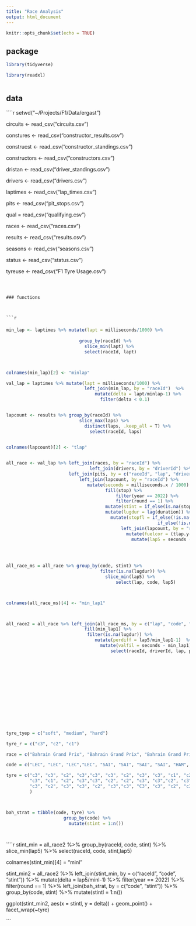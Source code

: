 ```yaml
---
title: "Race Analysis"
output: html_document
---
```


```r
knitr::opts_chunk$set(echo = TRUE)
```

## package

```r



library(tidyverse)

library(readxl)



```

## data

````r









setwd("~/Projects/F1/Data/ergast")



circuits <- read_csv("circuits.csv")

constures <- read_csv("constructor_results.csv")

construcst <- read_csv("constructor_standings.csv")

constructors <- read_csv("constructors.csv")

dristan <- read_csv("driver_standings.csv")


drivers <- read_csv("drivers.csv")


laptimes <- read_csv("lap_times.csv")


pits <- read_csv("pit_stops.csv")

qual = read_csv("qualifying.csv")

races <- read_csv("races.csv")

results <- read_csv("results.csv")

seasons <- read_csv("seasons.csv")

status <- read_csv("status.csv")



tyreuse <- read_csv("F1 Tyre Usage.csv")



```



### functions



```r














```







####



```r


 
min_lap <- laptimes %>% mutate(lapt = milliseconds/1000) %>%
                              
                            group_by(raceId) %>%
                              slice_min(lapt) %>%
                              select(raceId, lapt) 



colnames(min_lap)[2] <- "minlap"

val_lap = laptimes %>% mutate(lapt = milliseconds/1000) %>%
                              left_join(min_lap, by = "raceId")  %>%
                                  mutate(delta = lapt/minlap-1) %>%
                                    filter(delta < 0.1)



```






```r



  
lapcount <- results %>% group_by(raceId) %>%
                            slice_max(laps) %>%
                              distinct(laps, .keep_all = T) %>%
                                select(raceId, laps)


colnames(lapcount)[2] <- "tlap"

  
all_race <- val_lap %>% left_join(races, by = "raceId") %>%
                                left_join(drivers, by = "driverId") %>%
                        left_join(pits, by = c("raceId", "lap", "driverId")) %>%
                            left_join(lapcount, by = "raceId") %>%
                               mutate(seconds = milliseconds.x / 1000) %>%
                                      fill(stop) %>%
                                          filter(year == 2022) %>%
                                          filter(round == 1) %>%
                                      mutate(stint = if_else(is.na(stop),1, 1 + stop)) %>%
                                      mutate(lugdur = lag(duration)) %>%
                                        mutate(stopfl = if_else(!is.na(duration),1 ,
                                                          if_else(!is.na(lugdur), 1, 2))) %>%
                                            left_join(lapcount, by = "raceId") %>%
                                              mutate(fuelcor = (tlap.y-(lap-1))* 0.06)  %>%
                                                mutate(lap5 = seconds - fuelcor)
                                                
 


all_race_ms = all_race %>% group_by(code, stint) %>% 
                                    filter(is.na(lugdur)) %>% 
                                      slice_min(lap5) %>%
                                          select(lap, code, lap5)



colnames(all_race_ms)[4] <- "min_lap1"



all_race2 = all_race %>% left_join(all_race_ms, by = c("lap", "code", "stint")) %>%
                              fill(min_lap1) %>%
                               filter(is.na(lugdur)) %>% 
                                  mutate(perdiff = lap5/min_lap1-1)  %>%
                                    mutate(valfil = seconds - min_lap1) %>%
                                        select(raceId, driverId, lap, position, lapt, year, name, round, code, stint, lap5)
















```
```r


tyre_tyep = c("soft", "medium", "hard")

tyre_r = c("c3", "c2", "c1")

race = c("Bahrain Grand Prix", "Bahrain Grand Prix", "Bahrain Grand Prix")


```



```r



code = c("LEC", "LEC", "LEC","LEC", "SAI", "SAI", "SAI", "SAI", "HAM", "HAM", "HAM", "HAM", "RUS", "RUS", "RUS", "RUS", "MAG", "MAG", "MAG", "MAG", "BOT","BOT", "BOT", "BOT", "OCO", "OCO", "OCO", "OCO", "TSU", "TSU", "TSU","TSU", "ALO", "ALO", "ALO", "ALO", "ZHO", "ZHO", "ZHO", "ZHO", "MSC", "MSC", "MSC", "STR", "STR", "STR", "STR", "ALB", "ALB", "ALB", "ALB", "RIC", "RIC", "RIC", "RIC", "NOR", "NOR","NOR", "NOR", "LAT", "LAT", "LAT", "LAT", "HUL", "HUL", "HUL", "HUL", "PER", "PER", "PER", "PER", "VER", "VER", "VER", "VER", "GAS", "GAS", "GAS")

tyre = c("c3", "c3", "c2", "c3","c3", "c3", "c2", "c3", "c3", "c1", "c2", "c3", "c3", "c1", "c2", "c3","c3", "c3", "c2", "c3","c3", "c2", "c2", "c3","c3", "c2", "c1", "c3","c3", "c2", "c3", "c3",
         "c3", "c1", "c2", "c3","c3", "c2", "c2", "c3", "c3","c2", "c3", "c3","c3", "c2", "c3" , "c3", "c2", "c2", "c3", "c2", "c3", "c1", "c3", "c2", "c1", "c3", "c3", "c3", "c3", "c2", "c3", "c3",
         "c3", "c2", "c3", "c3", "c2", "c3","c3", "C3", "c3", "c2", "c3", "c3", "c2", "c1"
         )



bah_strat = tibble(code, tyre) %>%
                      group_by(code) %>%
                        mutate(stint = 1:n())




```





````r




stint_min = all_race2 %>% group_by(raceId, code, stint) %>%
                              slice_min(lap5) %>%
                                select(raceId, code, stint,lap5)


colnames(stint_min)[4] = "minl"



stint_min2 = all_race2 %>% left_join(stint_min, by = c("raceId", "code", "stint")) %>%
                                      mutate(delta = lap5/minl-1) %>% 
                                        filter(year == 2022) %>%
                                          filter(round == 1) %>%
                                              left_join(bah_strat, by = c("code", "stint")) %>%
                                                  group_by(code, stint) %>%
                                                      mutate(stintl = 1:n())


ggplot(stint_min2, aes(x = stintl, y = delta)) + geom_point() + facet_wrap(~tyre)


```